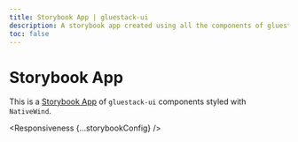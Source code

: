 ```yaml
---
title: Storybook App | gluestack-ui
description: A storybook app created using all the components of gluestack-ui styled with NativeWind
toc: false
---
```



<Meta title="with-nativewind/Apps/Storybook App" />

# Storybook App

This is a [Storybook App](https://storybook-v2.gluestack.io/?path=/story/stories-accordion--accordion) of `gluestack-ui` components styled with `NativeWind`.

<Responsiveness {...storybookConfig} />

